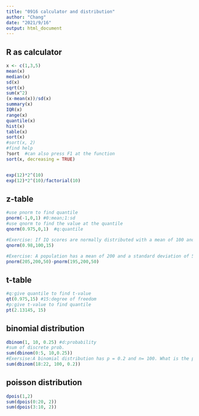 ```yaml
---
title: "0916 calculator and distribution"
author: "Chang"
date: "2021/9/16"
output: html_document
---
```


## R as calculator
```r
x <- c(1,3,5)
mean(x)
median(x)
sd(x)
sqrt(x)
sum(x^2)
(x-mean(x))/sd(x)
summary(x)
IQR(x)
range(x)
quantile(x)
hist(x)
table(x)
sort(x)
#sort(x, 2)
#find help
?sort  #can also press F1 at the function
sort(x, decreasing = TRUE)


exp(12)*2^(10)
exp(12)*2^(10)/factorial(10)
```

## z-table
```r
#use pnorm to find quantile
pnorm(-1,0,1) #0:mean;1:sd
#use qnorm to find the value at the quantile
qnorm(0.975,0,1)  #q:quantile

#Exercise: If IQ scores are normally distributed with a mean of 100 and a standard deviation of 15. A person must score in the upper 2% of the population on an IQ test to qualify for membership. So what score must a person have to qualify?
qnorm(0.98,100,15)

#Exercise: A population has a mean of 200 and a standard deviation of 50. Suppose a sample size 100 is selected.What is the probability that the sample mean will be within ±5 of the population mean?
pnorm(205,200,50)-pnorm(195,200,50)

```

## t-table
```r
#q:give quantile to find t-value
qt(0.975,15) #15:degree of freedom
#p:give t-value to find quantile
pt(2.13145, 15)
```

## binomial distribution
```r
dbinom(1, 10, 0.25) #d:probability
#sum of discrete prob.
sum(dbinom(0:5, 10,0.25))
#Exersise:A binomial distribution has p = 0.2 and n= 100. What is the probability of 18 to 22 successes?
sum(dbinom(18:22, 100, 0.2))
```

## poisson distribution
```r
dpois(1,2)
sum(dpois(0:20, 2))
sum(dpois(3:10, 2))

```